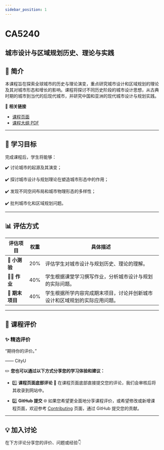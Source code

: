 ```yaml
---
sidebar_position: 1
---
```


# CA5240
## 城市设计与区域规划历史、理论与实践

## **📘 简介**
本课程旨在探索全球城市的历史与理论演变，重点研究城市设计和区域规划的理论及其对城市形态和增长的影响。课程将探讨不同历史阶段的城市设计思想，从古典时期的城市到当代的后现代城市，并研究中国和亚洲的现代城市设计与规划实践。

🔗 **相关链接**
- [课程页面](https://www.cityu.edu.hk/catalogue/pg/202526/course/CA5240.htm)
- [课程大纲 PDF](https://www.cityu.edu.hk/catalogue/pg/202526/course/CA5240.pdf)

---

## **🎯 学习目标**

完成课程后，学生将能够：

✔️ 讨论城市的起源及其演变；

✔️ 探讨城市设计与规划理论在塑造城市形态中的作用；

✔️ 发现不同空间布局和城市物理形态的多样性；

✔️ 批判城市化和区域规划问题。

---

## **📊 评估方式**

| **评估项目**          | **权重** | **具体描述**                                                                                       |
|----------------------|---------|---------------------------------------------------------------------------------------------------|
| **📝 小测验**         | 20%     | 评估学生对城市设计与规划历史、理论的理解。                                                       |
| **🧑‍💻 作业**         | 40%     | 学生根据课堂学习撰写作业，分析城市设计与规划的实际问题。                                           |
| **📄 期末项目**       | 40%     | 学生根据所学内容完成期末项目，讨论并创新城市设计和区域规划的实际应用问题。                        |

---

## **💬 课程评价**

### ✨ **精选评价**
<div className={commentStyles.commentBox}>
    <p className={commentStyles.commentText}>
        “期待你的评价。”
    </p>
    <p className={commentStyles.commentAuthor}>—— CityU</p>
</div>

✏️ **您也可以通过以下方式分享您的学习体验和建议：**

- 1️⃣ **课程页面底部评论**
💬 在课程页面底部直接提交您的评论，我们会审核后将其收录到网站中。

- 2️⃣ **GitHub 提交**
🌐 如果您希望更全面地分享课程评价，或希望修改或新增课程页面，欢迎参考 [Contributing](/contributing) 页面，通过 GitHub 提交您的贡献。

---

## **💡 加入讨论**

在下方评论分享您的评价、问题或经验👇
<Utterances />
